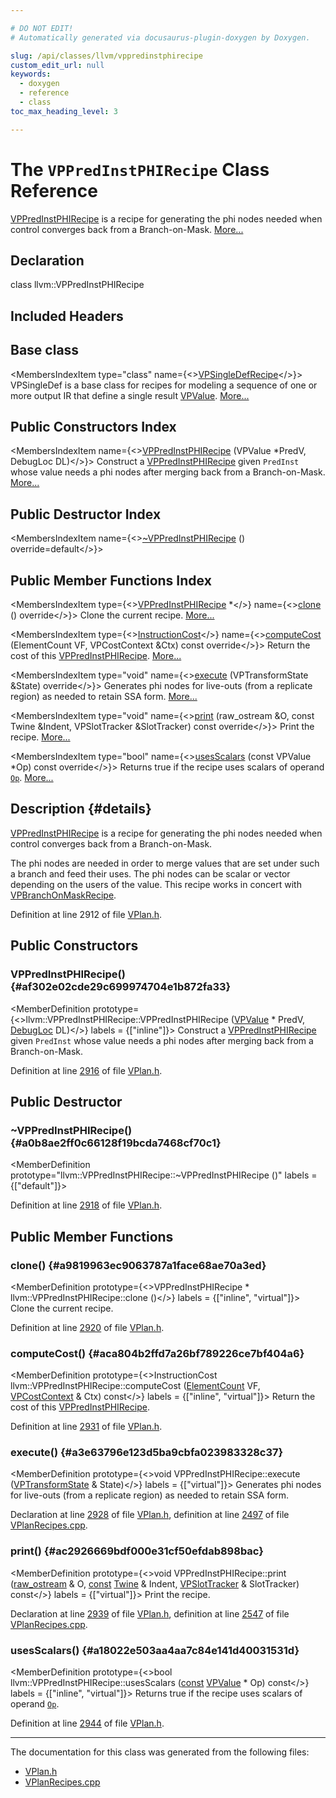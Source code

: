 ```yaml
---

# DO NOT EDIT!
# Automatically generated via docusaurus-plugin-doxygen by Doxygen.

slug: /api/classes/llvm/vppredinstphirecipe
custom_edit_url: null
keywords:
  - doxygen
  - reference
  - class
toc_max_heading_level: 3

---
```





# The `VPPredInstPHIRecipe` Class Reference

<DoxygenPage pluginConfig={pluginConfig}>

<a href="/docs/api/classes/llvm/vppredinstphirecipe">VPPredInstPHIRecipe</a> is a recipe for generating the phi nodes needed when control converges back from a Branch-on-Mask. <a href="#details">More...</a>

## Declaration

<CodeBlock>class llvm::VPPredInstPHIRecipe</CodeBlock>

## Included Headers

<IncludesList>
<IncludesListItem
  filePath="Transforms/Vectorize/VPlan.h"
  permalink="/docs/api/files/lib/lib/transforms/lib/transforms/vectorize/vplan-h"
  isLocal="true" />
</IncludesList>

## Base class

<MembersIndex>

<MembersIndexItem
  type="class"
  name={<><a href="/docs/api/classes/llvm/vpsingledefrecipe">VPSingleDefRecipe</a></>}>
VPSingleDef is a base class for recipes for modeling a sequence of one or more output IR that define a single result <a href="/docs/api/classes/llvm/vpvalue">VPValue</a>. <a href="/docs/api/classes/llvm/vpsingledefrecipe/#details">More...</a>
</MembersIndexItem>

</MembersIndex>

## Public Constructors Index

<MembersIndex>

<MembersIndexItem
  name={<><a href="#af302e02cde29c699974704e1b872fa33">VPPredInstPHIRecipe</a> (VPValue &#42;PredV, DebugLoc DL)</>}>
Construct a <a href="/docs/api/classes/llvm/vppredinstphirecipe">VPPredInstPHIRecipe</a> given <code>PredInst</code> whose value needs a phi nodes after merging back from a Branch-on-Mask. <a href="#af302e02cde29c699974704e1b872fa33">More...</a>
</MembersIndexItem>

</MembersIndex>

## Public Destructor Index

<MembersIndex>

<MembersIndexItem
  name={<><a href="#a0b8ae2ff0c66128f19bcda7468cf70c1">~VPPredInstPHIRecipe</a> () override=default</>}>
</MembersIndexItem>

</MembersIndex>

## Public Member Functions Index

<MembersIndex>

<MembersIndexItem
  type={<><a href="/docs/api/classes/llvm/vppredinstphirecipe">VPPredInstPHIRecipe</a> &#42;</>}
  name={<><a href="#a9819963ec9063787a1face68ae70a3ed">clone</a> () override</>}>
Clone the current recipe. <a href="#a9819963ec9063787a1face68ae70a3ed">More...</a>
</MembersIndexItem>

<MembersIndexItem
  type={<><a href="/docs/api/classes/llvm/instructioncost">InstructionCost</a></>}
  name={<><a href="#aca804b2ffd7a26bf789226ce7bf404a6">computeCost</a> (ElementCount VF, VPCostContext &amp;Ctx) const override</>}>
Return the cost of this <a href="/docs/api/classes/llvm/vppredinstphirecipe">VPPredInstPHIRecipe</a>. <a href="#aca804b2ffd7a26bf789226ce7bf404a6">More...</a>
</MembersIndexItem>

<MembersIndexItem
  type="void"
  name={<><a href="#a3e63796e123d5ba9cbfa023983328c37">execute</a> (VPTransformState &amp;State) override</>}>
Generates phi nodes for live-outs (from a replicate region) as needed to retain SSA form. <a href="#a3e63796e123d5ba9cbfa023983328c37">More...</a>
</MembersIndexItem>

<MembersIndexItem
  type="void"
  name={<><a href="#ac2926669bdf000e31cf50efdab898bac">print</a> (raw&#95;ostream &amp;O, const Twine &amp;Indent, VPSlotTracker &amp;SlotTracker) const override</>}>
Print the recipe. <a href="#ac2926669bdf000e31cf50efdab898bac">More...</a>
</MembersIndexItem>

<MembersIndexItem
  type="bool"
  name={<><a href="#a18022e503aa4aa7c84e141d40031531d">usesScalars</a> (const VPValue &#42;Op) const override</>}>
Returns true if the recipe uses scalars of operand <code><a href="/docs/api/namespaces/llvm/#ab471937b9a227e70c7fe8bd9604014d6">Op</a></code>. <a href="#a18022e503aa4aa7c84e141d40031531d">More...</a>
</MembersIndexItem>

</MembersIndex>

## Description {#details}

<a href="/docs/api/classes/llvm/vppredinstphirecipe">VPPredInstPHIRecipe</a> is a recipe for generating the phi nodes needed when control converges back from a Branch-on-Mask.

The phi nodes are needed in order to merge values that are set under such a branch and feed their uses. The phi nodes can be scalar or vector depending on the users of the value. This recipe works in concert with <a href="/docs/api/classes/llvm/vpbranchonmaskrecipe">VPBranchOnMaskRecipe</a>.

Definition at line 2912 of file <a href="/docs/api/files/lib/lib/transforms/lib/transforms/vectorize/vplan-h">VPlan.h</a>.

<SectionDefinition>

## Public Constructors

### VPPredInstPHIRecipe() {#af302e02cde29c699974704e1b872fa33}

<MemberDefinition
  prototype={<>llvm::VPPredInstPHIRecipe::VPPredInstPHIRecipe (<a href="/docs/api/classes/llvm/vpvalue">VPValue</a> &#42; PredV, <a href="/docs/api/classes/llvm/debugloc">DebugLoc</a> DL)</>}
  labels = {["inline"]}>
Construct a <a href="/docs/api/classes/llvm/vppredinstphirecipe">VPPredInstPHIRecipe</a> given <code>PredInst</code> whose value needs a phi nodes after merging back from a Branch-on-Mask.

Definition at line <a href="/docs/api/files/lib/lib/transforms/lib/transforms/vectorize/vplan-h/#l02916">2916</a> of file <a href="/docs/api/files/lib/lib/transforms/lib/transforms/vectorize/vplan-h">VPlan.h</a>.
</MemberDefinition>

</SectionDefinition>

<SectionDefinition>

## Public Destructor

### ~VPPredInstPHIRecipe() {#a0b8ae2ff0c66128f19bcda7468cf70c1}

<MemberDefinition
  prototype="llvm::VPPredInstPHIRecipe::~VPPredInstPHIRecipe ()"
  labels = {["default"]}>

Definition at line <a href="/docs/api/files/lib/lib/transforms/lib/transforms/vectorize/vplan-h/#l02918">2918</a> of file <a href="/docs/api/files/lib/lib/transforms/lib/transforms/vectorize/vplan-h">VPlan.h</a>.
</MemberDefinition>

</SectionDefinition>

<SectionDefinition>

## Public Member Functions

### clone() {#a9819963ec9063787a1face68ae70a3ed}

<MemberDefinition
  prototype={<>VPPredInstPHIRecipe &#42; llvm::VPPredInstPHIRecipe::clone ()</>}
  labels = {["inline", "virtual"]}>
Clone the current recipe.

Definition at line <a href="/docs/api/files/lib/lib/transforms/lib/transforms/vectorize/vplan-h/#l02920">2920</a> of file <a href="/docs/api/files/lib/lib/transforms/lib/transforms/vectorize/vplan-h">VPlan.h</a>.
</MemberDefinition>

### computeCost() {#aca804b2ffd7a26bf789226ce7bf404a6}

<MemberDefinition
  prototype={<>InstructionCost llvm::VPPredInstPHIRecipe::computeCost (<a href="/docs/api/classes/llvm/elementcount">ElementCount</a> VF, <a href="/docs/api/structs/llvm/vpcostcontext">VPCostContext</a> &amp; Ctx) const</>}
  labels = {["inline", "virtual"]}>
Return the cost of this <a href="/docs/api/classes/llvm/vppredinstphirecipe">VPPredInstPHIRecipe</a>.

Definition at line <a href="/docs/api/files/lib/lib/transforms/lib/transforms/vectorize/vplan-h/#l02931">2931</a> of file <a href="/docs/api/files/lib/lib/transforms/lib/transforms/vectorize/vplan-h">VPlan.h</a>.
</MemberDefinition>

### execute() {#a3e63796e123d5ba9cbfa023983328c37}

<MemberDefinition
  prototype={<>void VPPredInstPHIRecipe::execute (<a href="/docs/api/structs/llvm/vptransformstate">VPTransformState</a> &amp; State)</>}
  labels = {["virtual"]}>
Generates phi nodes for live-outs (from a replicate region) as needed to retain SSA form.

Declaration at line <a href="/docs/api/files/lib/lib/transforms/lib/transforms/vectorize/vplan-h/#l02928">2928</a> of file <a href="/docs/api/files/lib/lib/transforms/lib/transforms/vectorize/vplan-h">VPlan.h</a>, definition at line <a href="/docs/api/files/lib/lib/transforms/lib/transforms/vectorize/vplanrecipes-cpp/#l02497">2497</a> of file <a href="/docs/api/files/lib/lib/transforms/lib/transforms/vectorize/vplanrecipes-cpp">VPlanRecipes.cpp</a>.
</MemberDefinition>

### print() {#ac2926669bdf000e31cf50efdab898bac}

<MemberDefinition
  prototype={<>void VPPredInstPHIRecipe::print (<a href="/docs/api/classes/llvm/raw-ostream">raw&#95;ostream</a> &amp; O, <a href="/docs/api/files/lib/lib/target/lib/target/aarch64/aarch64promoteconstant-cpp/#a90f8350fecae261c25be85d38b451bff">const</a> <a href="/docs/api/classes/llvm/twine">Twine</a> &amp; Indent, <a href="/docs/api/classes/llvm/vpslottracker">VPSlotTracker</a> &amp; SlotTracker) const</>}
  labels = {["virtual"]}>
Print the recipe.

Declaration at line <a href="/docs/api/files/lib/lib/transforms/lib/transforms/vectorize/vplan-h/#l02939">2939</a> of file <a href="/docs/api/files/lib/lib/transforms/lib/transforms/vectorize/vplan-h">VPlan.h</a>, definition at line <a href="/docs/api/files/lib/lib/transforms/lib/transforms/vectorize/vplanrecipes-cpp/#l02547">2547</a> of file <a href="/docs/api/files/lib/lib/transforms/lib/transforms/vectorize/vplanrecipes-cpp">VPlanRecipes.cpp</a>.
</MemberDefinition>

### usesScalars() {#a18022e503aa4aa7c84e141d40031531d}

<MemberDefinition
  prototype={<>bool llvm::VPPredInstPHIRecipe::usesScalars (<a href="/docs/api/files/lib/lib/target/lib/target/aarch64/aarch64promoteconstant-cpp/#a90f8350fecae261c25be85d38b451bff">const</a> <a href="/docs/api/classes/llvm/vpvalue">VPValue</a> &#42; Op) const</>}
  labels = {["inline", "virtual"]}>
Returns true if the recipe uses scalars of operand <code><a href="/docs/api/namespaces/llvm/#ab471937b9a227e70c7fe8bd9604014d6">Op</a></code>.

Definition at line <a href="/docs/api/files/lib/lib/transforms/lib/transforms/vectorize/vplan-h/#l02944">2944</a> of file <a href="/docs/api/files/lib/lib/transforms/lib/transforms/vectorize/vplan-h">VPlan.h</a>.
</MemberDefinition>

</SectionDefinition>

<hr/>

The documentation for this class was generated from the following files:

<ul>
<li><a href="/docs/api/files/lib/lib/transforms/lib/transforms/vectorize/vplan-h">VPlan.h</a></li>
<li><a href="/docs/api/files/lib/lib/transforms/lib/transforms/vectorize/vplanrecipes-cpp">VPlanRecipes.cpp</a></li>
</ul>

</DoxygenPage>
